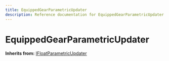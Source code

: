 ```yaml
---
title: EquippedGearParametricUpdater
description: Reference documentation for EquippedGearParametricUpdater meta class
---
```



# EquippedGearParametricUpdater

**Inherits from:** [IFloatParametricUpdater](/classes/ifloatparametricupdater)

<ClassDetails file="/db/classes/EquippedGearParametricUpdater.adb8ac568947.json" />
